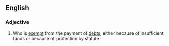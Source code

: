 ==English==

===Adjective===
{{wikipedia}}
{{en-adj|head=[[judgement]] [[proof]]|-}}

# {{lb|en|legal|of a defendant}} Who is [[exempt]] from the payment of [[debt]]s, either because of insufficient funds or because of protection by statute